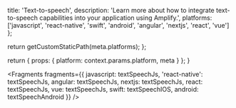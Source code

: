 
  title: 'Text-to-speech',
  description:
    'Learn more about how to integrate text-to-speech capabilities into your application using Amplify.',
  platforms: ['javascript', 'react-native', 'swift', 'android', 'angular', 'nextjs', 'react', 'vue'] 
};

  return getCustomStaticPath(meta.platforms);
};

  return {
    props: {
      platform: context.params.platform,
      meta
    }
  };
}


<Fragments
  fragments={{
    javascript: textSpeechJs,
    'react-native': textSpeechJs,
    angular: textSpeechJs,
    nextjs: textSpeechJs,
    react: textSpeechJs,
    vue: textSpeechJs,
    swift: textSpeechIOS,
    android: textSpeechAndroid
  }}
/>
